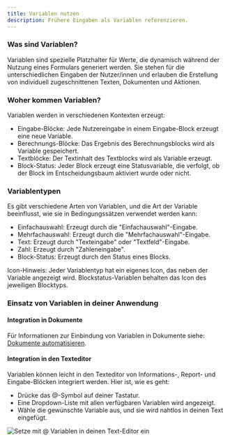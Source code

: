 ```yaml
---
title: Variablen nutzen
description: Frühere Eingaben als Variablen referenzieren.
---
```


### Was sind Variablen?

Variablen sind spezielle Platzhalter für Werte, die dynamisch während der Nutzung eines Formulars generiert werden. Sie stehen für die unterschiedlichen Eingaben der Nutzer/innen und erlauben die Erstellung von individuell zugeschnittenen Texten, Dokumenten und Aktionen.

### Woher kommen Variablen?

Variablen werden in verschiedenen Kontexten erzeugt:

* Eingabe-Blöcke: Jede Nutzereingabe in einem Eingabe-Block erzeugt eine neue Variable.
* Berechnungs-Blöcke: Das Ergebnis des Berechnungsblocks wird als Variable gespeichert.
* Textblöcke: Der Textinhalt des Textblocks wird als Variable erzeugt.
* Block-Status: Jeder Block erzeugt eine Statusvariable, die verfolgt, ob der Block im Entscheidungsbaum aktiviert wurde oder nicht.

### Variablentypen

Es gibt verschiedene Arten von Variablen, und die Art der Variable beeinflusst, wie sie in Bedingungssätzen verwendet werden kann:

* Einfachauswahl: Erzeugt durch die "Einfachauswahl"-Eingabe.
* Mehrfachauswahl: Erzeugt durch die "Mehrfachauswahl"-Eingabe.
* Text: Erzeugt durch "Texteingabe" oder "Textfeld"-Eingabe.
* Zahl: Erzeugt durch "Zahleneingabe".
* Block-Status: Erzeugt durch den Status eines Blocks.

Icon-Hinweis: Jeder Variablentyp hat ein eigenes Icon, das neben der Variable angezeigt wird. Blockstatus-Variablen behalten das Icon des jeweiligen Blocktyps.

### Einsatz von Variablen in deiner Anwendung

#### Integration in Dokumente

Für Informationen zur Einbindung von Variablen in Dokumente siehe: [Dokumente automatisieren](https://miotodocs.netlify.app/docs/dokumente "").

#### Integration in den Texteditor

Variablen können leicht in den Texteditor von Informations-, Report- und Eingabe-Blöcken integriert werden. Hier ist, wie es geht:

* Drücke das @-Symbol auf deiner Tastatur.
* Eine Dropdown-Liste mit allen verfügbaren Variablen wird angezeigt.
* Wähle die gewünschte Variable aus, und sie wird nahtlos in deinen Text eingefügt.

![](/img/Variablen.png "Setze mit @ Variablen in deinen Text-Editor ein")
